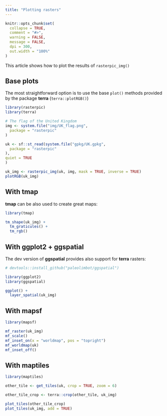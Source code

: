 ```yaml
---
title: "Plotting rasters"
---
```


```r
knitr::opts_chunk$set(
  collapse = TRUE,
  comment = "#>",
  warning = FALSE,
  message = FALSE,
  dpi = 300,
  out.width = "100%"
)
```

This article shows how to plot the results of `rasterpic_img()`

## Base plots

The most straightforward option is to use the base `plot()` methods provided by
the package **terra** (`terra::plotRGB()`)

```r

library(rasterpic)
library(terra)

# The flag of the United Kingdom
img <- system.file("img/UK_flag.png",
  package = "rasterpic"
)

uk <- sf::st_read(system.file("gpkg/UK.gpkg",
  package = "rasterpic"
),
quiet = TRUE
)

uk_img <- rasterpic_img(uk, img, mask = TRUE, inverse = TRUE)
plotRGB(uk_img)
```

## With tmap

**tmap** can be also used to create great maps:

```r

library(tmap)

tm_shape(uk_img) +
  tm_graticules() +
  tm_rgb()
```

## With ggplot2 + ggspatial

The dev version of **ggspatial** provides also support for **terra** rasters:

```r

# devtools::install_github("paleolimbot/ggspatial")

library(ggplot2)
library(ggspatial)

ggplot() +
  layer_spatial(uk_img)
```

## With mapsf

```r
library(mapsf)

mf_raster(uk_img)
mf_scale()
mf_inset_on(x = "worldmap", pos = "topright")
mf_worldmap(uk)
mf_inset_off()
```
## With maptiles

```r

library(maptiles)

other_tile <- get_tiles(uk, crop = TRUE, zoom = 6)

other_tile_crop <- terra::crop(other_tile, uk_img)

plot_tiles(other_tile_crop)
plot_tiles(uk_img, add = TRUE)
```

